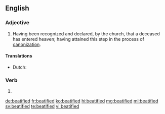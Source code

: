 ==English==

===Adjective===
{{en-adj|-}}

# {{label|en|Roman Catholic}} Having been recognized and declared, by the church, that a deceased has entered heaven; having attained this step in the process of [[canonization]].

====Translations====
{{trans-top|declared that a deceased has entered heaven}}
* Dutch: {{t+|nl|zalig}}
{{trans-mid}}
{{trans-bottom}}

===Verb===
{{head|en|verb form}}

# {{en-past of|beatify}}

[[de:beatified]]
[[fr:beatified]]
[[ko:beatified]]
[[hi:beatified]]
[[mg:beatified]]
[[ml:beatified]]
[[sv:beatified]]
[[te:beatified]]
[[vi:beatified]]